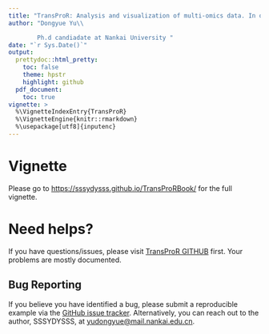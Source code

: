 ```yaml
---
title: "TransProR: Analysis and visualization of multi-omics data. In ongoing development: multi-modal fusion, sparse learning, and spatio-temporal effects..."
author: "Dongyue Yu\\

        Ph.d candiadate at Nankai University "
date: "`r Sys.Date()`"
output:
  prettydoc::html_pretty:
    toc: false
    theme: hpstr
    highlight: github
  pdf_document:
    toc: true
vignette: >
  %\VignetteIndexEntry{TransProR}
  %\VignetteEngine{knitr::rmarkdown}
  %\usepackage[utf8]{inputenc}
---
```


# Vignette

Please go to <https://sssydysss.github.io/TransProRBook/> for the full vignette.

# Need helps?

If you have questions/issues, please visit [TransProR GITHUB](https://sssydysss.github.io/TransProRBook/) first. Your problems are mostly documented.

## Bug Reporting

If you believe you have identified a bug, please submit a reproducible example via the [GitHub issue tracker](https://github.com/SSSYDYSSS/TransProR/issues). Alternatively, you can reach out to the author, SSSYDYSSS, at [yudongyue\@mail.nankai.edu.cn](mailto:yudongyue@mail.nankai.edu.cn).
